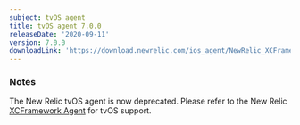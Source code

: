 ```yaml
---
subject: tvOS agent
title: tvOS agent 7.0.0
releaseDate: '2020-09-11'
version: 7.0.0
downloadLink: 'https://download.newrelic.com/ios_agent/NewRelic_XCFramework_Agent_7.0.0.zip'
---
```


### Notes

The New Relic tvOS agent is now deprecated. Please refer to the New Relic [XCFramework Agent](https://docs.newrelic.com/docs/release-notes/mobile-release-notes/xcframework-release-notes/xcframework-agent-700) for tvOS support.
